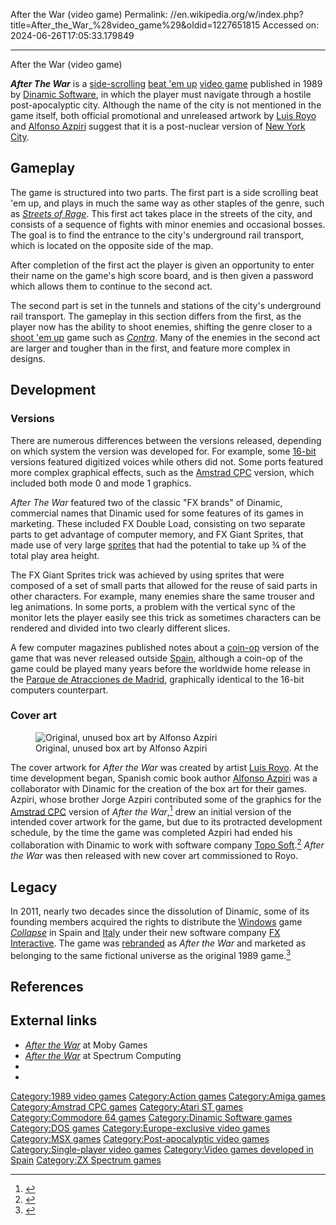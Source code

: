 After the War (video game)
Permalink: //en.wikipedia.org/w/index.php?title=After_the_War_%28video_game%29&oldid=1227651815
Accessed on: 2024-06-26T17:05:33.179849



------
After the War (video game)
{{Short description|1989 video game}}
{{Use mdy dates|date=December 2021}}
{{Infobox video game
|title = After The War
|image = After the War Coverart.png
|caption = Spanish ZX Spectrum cover
|developer = [[Dinamic Software]]
|publisher = [[Dinamic Software]]
|designer =
|programmer =
|artist =
|composer =
|engine =
|released = {{vgrelease|EU|1989}}
|genre = [[Action game|Action]]
|modes = [[Single-player]]
|platforms = [[Amiga]], [[Amstrad CPC]], [[Atari ST]], [[Commodore 64]], [[MS-DOS]], [[MSX]], [[ZX Spectrum]], [[Arcade game|Arcade]]
}}

'''''After The War''''' is a [[Side-scrolling video game|side-scrolling]] [[beat 'em up]] [[video game]] published in 1989 by [[Dinamic Software]], in which the player must navigate through a hostile post-apocalyptic city. Although the name of the city is not mentioned in the game itself, both official promotional and unreleased artwork by [[Luis Royo]] and [[Alfonso Azpiri]] suggest that it is a post-nuclear version of [[New York City]].

== Gameplay ==
{{Unreferenced section|date=October 2019}}
The game is structured into two parts. The first part is a side scrolling beat 'em up, and plays in much the same way as other staples of the genre, such as ''[[Streets of Rage]]''. This first act takes place in the streets of the city, and consists of a sequence of fights with minor enemies and occasional bosses. The goal is to find the entrance to the city's underground rail transport, which is located on the opposite side of the map.

After completion of the first act the player is given an opportunity to enter their name on the game's high score board, and is then given a password which allows them to continue to the second act.

The second part is set in the tunnels and stations of the city's underground rail transport. The gameplay in this section differs from the first, as the player now has the ability to shoot enemies, shifting the genre closer to a [[shoot 'em up]] game such as ''[[Contra (video game)|Contra]]''. Many of the enemies in the second act are larger and tougher than in the first, and feature more complex in designs.

== Development ==
=== Versions ===
{{Unreferenced section|date=October 2019}}
There are numerous differences between the versions released, depending on which system the version was developed for. For example, some [[16-bit]] versions featured digitized voices while others did not. Some ports featured more complex graphical effects, such as the [[Amstrad CPC]] version, which included both mode 0 and mode 1 graphics. 

''After The War'' featured two of the classic "FX brands" of Dinamic, commercial names that Dinamic used for some features of its games in marketing. These included FX Double Load, consisting on two separate parts to get advantage of computer memory, and FX Giant Sprites, that made use of very large [[sprite (computer graphics)|sprites]] that had the potential to take up ¾ of the total play area height.

The FX Giant Sprites trick was achieved by using sprites that were composed of a set of small parts that allowed for the reuse of said parts in other characters. For example, many enemies share the same trouser and leg animations. In some ports, a problem with the vertical sync of the monitor lets the player easily see this trick as sometimes characters can be rendered and divided into two clearly different slices.

A few computer magazines published notes about a [[arcade game|coin-op]] version of the game that was never released outside [[Spain]], although a coin-op of the game could be played many years before the worldwide home release in the [[Parque de Atracciones de Madrid]], graphically identical to the 16-bit computers counterpart.

=== Cover art ===
[[File:After_the_War,_original_unused_artwork_by_Alfonso_Azpiri.jpg|thumb|right| Original, unused box art by Alfonso Azpiri{{Citation needed|date=October 2019}}]]

The cover artwork for ''After the War'' was created by artist [[Luis Royo]]. At the time development began, Spanish comic book author [[Alfonso Azpiri]] was a collaborator with Dinamic for the creation of the box art for their games. Azpiri, whose brother Jorge Azpiri contributed some of the graphics for the [[Amstrad CPC]] version of ''After the War'',<ref>{{cite web|url=http://www.cpc-power.com/index.php?page=detail&num=130|title=After The War|language=French|publisher=CPC-Power|date=2015-02-09|accessdate=2015-10-13}}</ref> drew an initial version of the intended cover artwork for the game, but due to its protracted development schedule, by the time the game was completed Azpiri had ended his collaboration with Dinamic to work with software company [[Topo Soft]].<ref>{{cite web|url=http://es.ign.com/retro/67374/feature/las-diez-mejores-portadas-de-alfonso-azpiri|title=Retro: The ten greatest front covers by Alfonso Azpiri|language=Spanish|publisher=IGN España|date=2013-07-01|accessdate=2015-09-26}}</ref> ''After the War'' was then released with new cover art commissioned to Royo.

== Legacy ==
In 2011, nearly two decades since the dissolution of Dinamic, some of its founding members acquired the rights to distribute the [[Microsoft Windows|Windows]] game ''[[Collapse (2008 video game)|Collapse]]'' in Spain and [[Italy]] under their new software company [[FX Interactive]]. The game was [[Rebranding|rebranded]] as ''After the War'' and marketed as belonging to the same fictional universe as the original 1989 game.<ref>{{cite web|url=http://www.vandal.net/noticia/60595/after-the-war-lo-nuevo-de-fx-interactive-a-la-venta-la-semana-que-viene/|title=After the War, the new FX Interactive release, in stores next week|language=Spanish|publisher=Vandal|date=2011-09-17|accessdate=2015-09-25}}</ref>

== References ==
{{Reflist}}

== External links ==
* [https://www.mobygames.com/game/14115/after-the-war/ ''After the War''] at Moby Games
* [https://spectrumcomputing.co.uk/index.php?cat=96&id=101 ''After the War''] at Spectrum Computing
* {{lemon64 game|id=65|name=After the War}}
* {{atarimania|id=11009}}

[[Category:1989 video games]]
[[Category:Action games]]
[[Category:Amiga games]]
[[Category:Amstrad CPC games]]
[[Category:Atari ST games]]
[[Category:Commodore 64 games]]
[[Category:Dinamic Software games]]
[[Category:DOS games]]
[[Category:Europe-exclusive video games]]
[[Category:MSX games]]
[[Category:Post-apocalyptic video games]]
[[Category:Single-player video games]]
[[Category:Video games developed in Spain]]
[[Category:ZX Spectrum games]]
